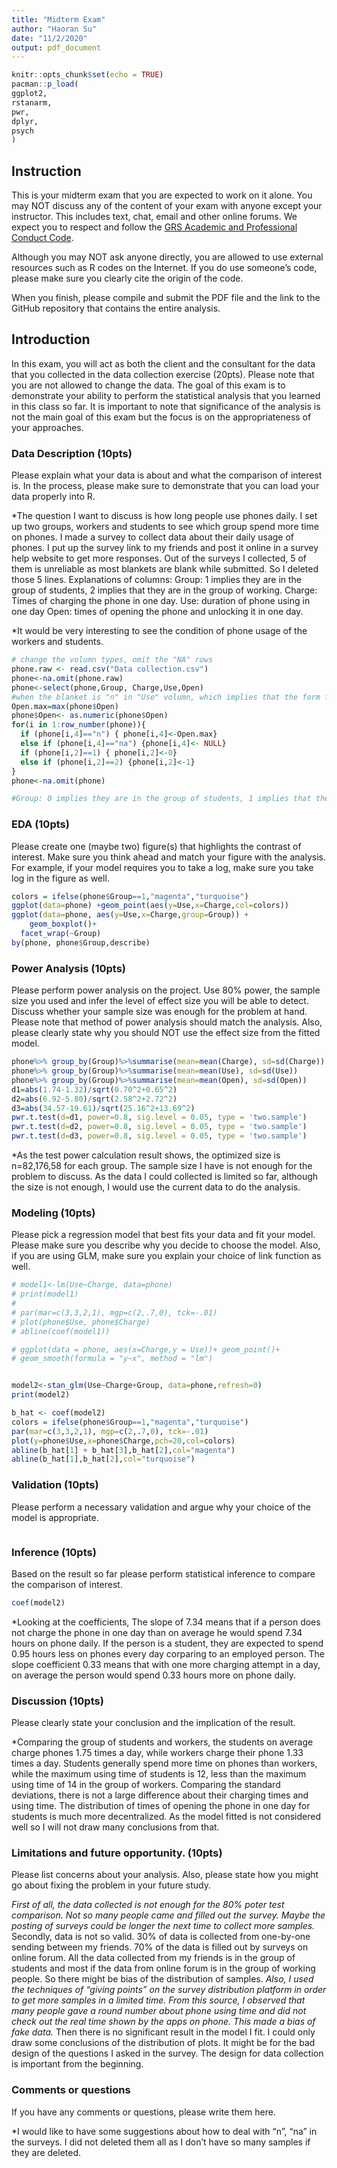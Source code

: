 ```yaml
---
title: "Midterm Exam"
author: "Haoran Su"
date: "11/2/2020"
output: pdf_document
---
```


```r
knitr::opts_chunk$set(echo = TRUE)
pacman::p_load(
ggplot2,
rstanarm,
pwr,
dplyr,
psych
)
```

## Instruction

This is your midterm exam that you are expected to work on it alone.  You may NOT  discuss any of the content of your exam with anyone except your instructor. This includes text, chat, email and other online forums.  We expect you to respect and follow the [GRS Academic and Professional Conduct Code](http://www.bu.edu/cas/files/2017/02/GRS-Academic-Conduct-Code-Final.pdf). 

Although you may NOT ask anyone directly, you are allowed to use external resources such as R codes on the Internet.  If you do use someone's code, please make sure you clearly cite the origin of the code.

When you finish, please compile and submit the PDF file and the link to the GitHub repository that contains the entire analysis.


## Introduction

In this exam, you will act as both the client and the consultant for the data that you collected in the data collection exercise (20pts).  Please note that you are not allowed to change the data.  The goal of this exam is to demonstrate your ability to perform the statistical analysis that you learned in this class so far.  It is important to note that significance of the analysis is not the main goal of this exam but the focus is on the appropriateness of your approaches.

### Data Description (10pts)

Please explain what your data is about and what the comparison of interest is.  In the process, please make sure to demonstrate that you can load your data properly into R.

*The question I want to discuss is how long people use phones daily. I set up two groups, workers and students to see which group spend more time on phones. I made a survey to collect data about their daily usage of phones. I put up the survey link to my friends and post it online in a survey help website to get more responses.
Out of the surveys I collected, 5 of them is unreliable as most blankets are blank while submitted. So I deleted those 5 lines.
Explanations of columns:
Group: 1 implies they are in the group of students, 2 implies that they are in the group of working.
Charge: Times of charging the phone in one day.
Use: duration of phone using in one day
Open: times of opening the phone and unlocking it in one day.

*It would be very interesting to see the condition of phone usage of the workers and students.

```r
# change the volumn types, omit the "NA" rows
phone.raw <- read.csv("Data collection.csv")
phone<-na.omit(phone.raw)
phone<-select(phone,Group, Charge,Use,Open)
#when the blanket is "n" in "Use" volumn, which implies that the form filler feels using phone many times and not sure about the result, make it as the maximum of "Use".
Open.max=max(phone$Open)
phone$Open<- as.numeric(phone$Open)
for(i in 1:row_number(phone)){
  if (phone[i,4]=="n") { phone[i,4]<-Open.max}
  else if (phone[i,4]=="na") {phone[i,4]<- NULL}
  if (phone[i,2]==1) { phone[i,2]<-0}
  else if (phone[i,2]==2) {phone[i,2]<-1}
}
phone<-na.omit(phone)

#Group: 0 implies they are in the group of students, 1 implies that they are in the group of working.
```

### EDA (10pts)

Please create one (maybe two) figure(s) that highlights the contrast of interest.  Make sure you think ahead and match your figure with the analysis.  For example, if your model requires you to take a log, make sure you take log in the figure as well.


```r
colors = ifelse(phone$Group==1,"magenta","turquoise")
ggplot(data=phone) +geom_point(aes(y=Use,x=Charge,col=colors))
ggplot(data=phone, aes(y=Use,x=Charge,group=Group)) + 
    geom_boxplot()+
  facet_wrap(~Group)
by(phone, phone$Group,describe)

```



### Power Analysis (10pts)

Please perform power analysis on the project.  Use 80% power, the sample size you used and infer the level of effect size you will be able to detect.  Discuss whether your sample size was enough for the problem at hand.  Please note that method of power analysis should match the analysis.  Also, please clearly state why you should NOT use the effect size from the fitted model.

```r
phone%>% group_by(Group)%>%summarise(mean=mean(Charge), sd=sd(Charge))
phone%>% group_by(Group)%>%summarise(mean=mean(Use), sd=sd(Use))
phone%>% group_by(Group)%>%summarise(mean=mean(Open), sd=sd(Open))
d1=abs(1.74-1.32)/sqrt(0.70^2+0.65^2)
d2=abs(6.92-5.80)/sqrt(2.58^2+2.72^2)
d3=abs(34.57-19.61)/sqrt(25.16^2+13.69^2)
pwr.t.test(d=d1, power=0.8, sig.level = 0.05, type = 'two.sample')
pwr.t.test(d=d2, power=0.8, sig.level = 0.05, type = 'two.sample')
pwr.t.test(d=d3, power=0.8, sig.level = 0.05, type = 'two.sample')
```

*As the test power calculation result shows, the optimized size is n=82,176,58 for each group. The sample size I have is not enough for the problem to discuss. As the data I could collected is limited so far, although the size is not enough, I would use the current data to do the analysis.

### Modeling (10pts)

Please pick a regression model that best fits your data and fit your model.  Please make sure you describe why you decide to choose the model. Also, if you are using GLM, make sure you explain your choice of link function as well.
```r
# model1<-lm(Use~Charge, data=phone)
# print(model1)
# 
# par(mar=c(3,3,2,1), mgp=c(2,.7,0), tck=-.01) 
# plot(phone$Use, phone$Charge)
# abline(coef(model1))

# ggplot(data = phone, aes(x=Charge,y = Use))+ geom_point()+
# geom_smooth(formula = "y~x", method = "lm")


model2<-stan_glm(Use~Charge+Group, data=phone,refresh=0)
print(model2)

b_hat <- coef(model2)
colors = ifelse(phone$Group==1,"magenta","turquoise")
par(mar=c(3,3,2,1), mgp=c(2,.7,0), tck=-.01)
plot(y=phone$Use,x=phone$Charge,pch=20,col=colors)
abline(b_hat[1] + b_hat[3],b_hat[2],col="magenta")
abline(b_hat[1],b_hat[2],col="turquoise")
```


### Validation (10pts)

Please perform a necessary validation and argue why your choice of the model is appropriate.  

```r

```


### Inference (10pts)

Based on the result so far please perform statistical inference to compare the comparison of interest.

```r
coef(model2)
```


*Looking at the coefficients, 
The slope of 7.34 means that if a person does not charge the phone in one day than on average he would spend 7.34 hours on phone daily.
If the person is a student, they are expected to spend 0.95 hours less on phones every day corparing to an employed person. The slope coefficient 0.33 means that with one more charging attempt in a day, on average the person would spend 0.33 hours more on phone daily.

### Discussion (10pts)

Please clearly state your conclusion and the implication of the result.

*Comparing the group of students and workers, the students on average charge phones 1.75 times a day, while workers charge their phone 1.33 times a day. Students generally spend more time on phones than workers, while the maximum using time of students is 12, less than the maximum using time of 14 in the group of workers. 
Comparing the standard deviations,  there is not a large difference about their charging times and using time. The distribution of times of opening the phone in one day for students is much more decentralized.
As the model fitted is not considered well so I will not draw many conclusions from that.


### Limitations and future opportunity. (10pts)

Please list concerns about your analysis.  Also, please state how you might go about fixing the problem in your future study.

*First of all, the data collected is not enough for the 80% poter test comparison. Not so many people came and filled out the survey. Maybe the posting of surveys could be longer the next time to collect more samples.
*Secondly,  data is not so valid. 30% of data is collected from one-by-one sending between my friends. 70% of the data is filled out by surveys on online forum. All the data collected from my friends is in the group of students and most if the data from online forum is in the group of working people. So there might be bias of the distribution of samples. 
*Also, I used the techniques of "giving points" on the survey distribution platform in order to get more samples in a limited time. From this source, I observed that many people gave a round number about phone using time and did not check out the real time shown by the apps on phone. This made a bias of fake data.
*Then there is no significant result in the model I fit. I could only draw some conclusions of the distribution of plots.  It might be for the bad design of the questions I asked in the survey. The design for data collection is important from the beginning.



### Comments or questions
If you have any comments or questions, please write them here.

*I would like to have some suggestions about how to deal with "n", "na" in the surveys. I did not deleted them all as I don't have so many samples if they are deleted. 

